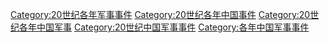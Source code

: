 [[Category:20世纪各年军事事件|Category:20世纪各年军事事件]]
[[Category:20世纪各年中国事件|Category:20世纪各年中国事件]]
[[Category:20世纪各年中国军事|Category:20世纪各年中国军事]]
[[Category:20世纪中国军事事件|Category:20世纪中国军事事件]]
[[Category:各年中国军事事件|Category:各年中国军事事件]]